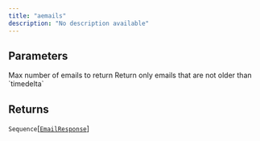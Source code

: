 ```yaml
---
title: "aemails"
description: "No description available"
---
```





## Parameters

<ParamField path="limit" type="int">
  Max number of emails to return
</ParamField>

<ParamField path="timedelta" type="datetime.timedelta | None">
  Return only emails that are not older than `timedelta`
</ParamField>

<ParamField path="only_unread" type="bool">

</ParamField>

## Returns

`Sequence`[[`EmailResponse`](../misc/emailresponse)]
